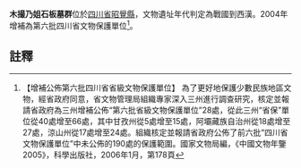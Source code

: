 {{msg:四川省文物保護單位
|名稱 = 木撮乃姐石板墓群
|編號 = 10
|圖片 = 
|級別 = S6A
|分類 = 
|時代 = 戰國到西漢
|地点 = [[四川省|四川省]][[昭覺縣|昭覺縣]]
|坐標 =
|登錄 = 2004年
}}
'''木撮乃姐石板墓群'''位於[[四川省|四川省]][[昭覺縣|昭覺縣]]，文物遺址年代判定為戰國到西漢。2004年增補為第六批四川省文物保護單位<ref>【增補公佈第六批四川省省級文物保護單位】  為了更好地保護少數民族地區文物，經省政府同意，省文物管理局組織專家深入三州進行調查研究，核定並報請省政府為三州增補公佈“第六批省級文物保護單位”28處，從此三州“省保”單位從40處增至66處，其中甘孜州從5處增至15處，阿壩藏族自治州從18處增至27處，涼山州從17處增至24處。組織核定並報請省政府公佈了前六批“四川省文物保護單位”中未公佈的190處的保護範圍。國家文物局編，《中國文物年鑒2005》，科學出版社，2006年1月，第178頁</ref>。
==註釋==
{{reflist}}
{{文物保護單位小作品}}